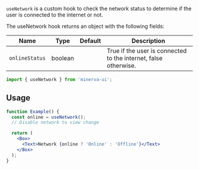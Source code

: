 
`useNetwork` is a custom hook to check the network status to determine if the user is connected to the internet or not.

The useNetwork hook returns an object with the following fields:

| Name           | Type    | Default | Description                                                     |
| -------------- | ------- | ------- | --------------------------------------------------------------- |
| `onlineStatus` | boolean |         | True if the user is connected to the internet, false otherwise. |

```js
import { useNetwork } from 'minerva-ui';
```

## Usage

```jsx live
function Example() {
  const online = useNetwork();
  // Disable network to view change

  return (
    <Box>
      <Text>Network {online ? 'Online' : 'Offline'}</Text>
    </Box>
  );
}
```
